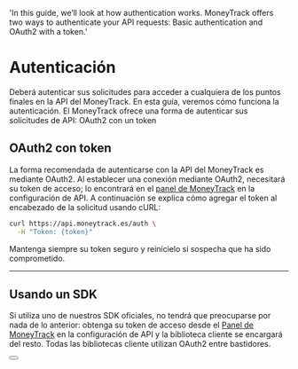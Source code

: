   'In this guide, we’ll look at how authentication works. MoneyTrack offers two ways to authenticate your API requests: Basic authentication and OAuth2 with a token.'

# Autenticación

Deberá autenticar sus solicitudes para acceder a cualquiera de los puntos finales en la API del MoneyTrack. En esta guía, veremos cómo funciona la autenticación. El MoneyTrack ofrece una forma de autenticar sus solicitudes de API: OAuth2 con un token

## OAuth2 con token

La forma recomendada de autenticarse con la API del MoneyTrack es mediante OAuth2. Al establecer una conexión mediante OAuth2, necesitará su token de acceso; lo encontrará en el <a href="/login">panel de MoneyTrack</a> en la configuración de API. A continuación se explica cómo agregar el token al encabezado de la solicitud usando cURL:

```bash {{ title: 'Example request with bearer token' }}<
curl https://api.moneytrack.es/auth \
  -H "Token: {token}"
```

Mantenga siempre su token seguro y reinícielo si sospecha que ha sido comprometido.

---

## Usando un SDK

Si utiliza uno de nuestros SDK oficiales, no tendrá que preocuparse por nada de lo anterior: obtenga su token de acceso desde el [Panel de MoneyTrack](#) en la configuración de API y la biblioteca cliente se encargará del resto. Todas las bibliotecas cliente utilizan OAuth2 entre bastidores.

<div className="not-prose">
  <Button
    href="/sdks"
    variant="text"
    arrow="right"
    children="Consulte nuestra lista de SDK propios"
  />
</div>

